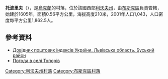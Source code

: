 {{coord|50|6|26|N|24|43|33|E|scale:100000|display=title}}

'''托波里夫'''（{{lang-uk|Топорів}}），是[[烏克蘭|烏克蘭]]的村落，位於該國西部[[利沃夫州|利沃夫州]]，由[[布斯克區|布斯克區]]負責管轄，始建於1605年，面積0.56平方公里，海拔高度210米，2001年人口1,043，人口密度每平方公里1,862.5人。

==參考資料==
*[http://www.uaidx.com/13/286/index Довідник поштових індексів України. Львівська область. Буський район] {{Wayback|url=http://www.uaidx.com/13/286/index |date=20160909184638 }}
* [http://weather.in.ua/ua/l'vovskaja/26322 Погода в селі Топорів] {{Wayback|url=http://weather.in.ua/ua/l'vovskaja/26322 |date=20160305073959 }}

{{DEFAULTSORT:Топорів}}
[[Category:利沃夫州村落|Category:利沃夫州村落]]
[[Category:布斯克區村落|Category:布斯克區村落]]


{{Lviv-geo-stub}}